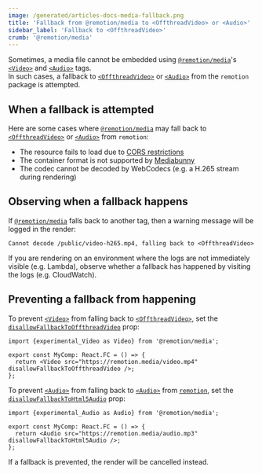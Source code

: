 ```yaml
---
image: /generated/articles-docs-media-fallback.png
title: 'Fallback from @remotion/media to <OffthreadVideo> or <Audio>'
sidebar_label: 'Fallback to <OffthreadVideo>'
crumb: '@remotion/media'
---
```


Sometimes, a media file cannot be embedded using [`@remotion/media`](/docs/media)'s [`<Video>`](/docs/media/video) and [`<Audio>`](/docs/media/audio) tags.  
In such cases, a fallback to [`<OffthreadVideo>`](/docs/offthreadvideo) or [`<Audio>`](/docs/audio) from the `remotion` package is attempted.

## When a fallback is attempted

Here are some cases where [`@remotion/media`](/docs/media) may fall back to [`<OffthreadVideo>`](/docs/offthreadvideo) or [`<Audio>`](/docs/audio) from `remotion`:

- The resource fails to load due to [CORS restrictions](/docs/cors-issues)
- The container format is not supported by [Mediabunny](/docs/mediabunny/formats)
- The codec cannot be decoded by WebCodecs (e.g. a H.265 stream during rendering)

## Observing when a fallback happens

If [`@remotion/media`](/docs/media) falls back to another tag, then a warning message will be logged in the render:

```
Cannot decode /public/video-h265.mp4, falling back to <OffthreadVideo>
```

If you are rendering on an environment where the logs are not immediately visible (e.g. Lambda), observe whether a fallback has happened by visiting the logs (e.g. CloudWatch).

## Preventing a fallback from happening

To prevent [`<Video>`](/docs/media/video) from falling back to [`<OffthreadVideo>`](/docs/offthreadvideo), set the [`disallowFallbackToOffthreadVideo`](/docs/media/video#disallowfallbacktooffthreadvideo) prop:

```tsx twoslash title="No fallback to OffthreadVideo"
import {experimental_Video as Video} from '@remotion/media';

export const MyComp: React.FC = () => {
  return <Video src="https://remotion.media/video.mp4" disallowFallbackToOffthreadVideo />;
};
```

To prevent [`<Audio>`](/docs/media/audio) from falling back to [`<Audio>`](/docs/audio) from [`remotion`](/docs/remotion), set the [`disallowFallbackToHtml5Audio`](/docs/media/disallowfallbacktohtml5audio) prop:

```tsx twoslash title="No fallback to HTML5 audio tag"
import {experimental_Audio as Audio} from '@remotion/media';

export const MyComp: React.FC = () => {
  return <Audio src="https://remotion.media/audio.mp3" disallowFallbackToHtml5Audio />;
};
```

If a fallback is prevented, the render will be cancelled instead.

